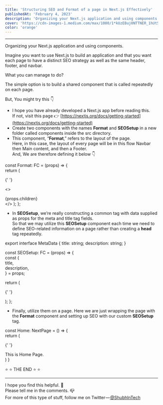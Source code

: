 ```yaml
---
title: 'Structuring SEO and Format of a page in Next.js Effectively'
publishedAt: 'February 4, 2023'
description: 'Organizing your Next.js application and using components.'
cover: 'https://cdn-images-1.medium.com/max/1000/1*kUzEBuj0NTTNER_1hUt5Ag.png'
color: 'orange'
---
```


---

Organizing your Next.js application and using components.

Imagine you want to use Next.js to build an application and that you want each page to have a distinct SEO strategy as well as the same header, footer, and navbar.

What you can manage to do?

The simple option is to build a shared component that is called repeatedly on each page.

But, You might try this 👇

- I hope you have already developed a Next.js app before reading this.  
  If not, visit this page 👉 [https://nextjs.org/docs/getting-started](https://nextjs.org/docs/getting-started)
- Create two components with the names **Format** and **SEOSetup** in a new folder called components inside the src directory.
- This component, “**Format**,” refers to the layout of the page.  
  Here, in this case, the layout of every page will be in this flow Navbar then Main content, and then a Footer.  
  And, We are therefore defining it below 👇



const Format: FC = (props) => {  
 return (

{' '}

<>
	<Navbar />
	<Main>{props.children}</Main>
	<Footer />
</>
); };


- In **SEOSetup**, we’re really constructing a common tag with data supplied as props for the meta and title tag fields.  
  So that we may utilize this **SEOSetup** component each time we need to define SEO-related information on a page rather than creating a **head** tag repeatedly.


export interface MetaData {
	title: string;
	description: string;
}

const SEOSetup: FC<MetaData> = (props) => {  
 const {  
 title,  
 description,  
 } = props;

return (

{' '}

<Head>
	<title>{title}</title>
	<meta name={'title'} content={title} />
	<meta name={'description'} content={description} />
</Head>
); };


- Finally, utilize them on a page. Here we are just wrapping the page with the **Format** component and setting up SEO with our custom **SEOSetup** tag.



const Home: NextPage = () => {  
 return (

{' '}

<Format>
	<SEOSetup title='This is title of the Home Page' description='This is description of Home Page' />
	<div>This is Home Page.</div>
</Format>
) }


⭐️ ⭐️ THE END ⭐️️️️️ ⭐️

---

I hope you find this helpful. 🙌  
Please tell me in the comments. 📪  
For more of this type of stuff, follow me on Twitter —[ @ShubhInTech](https://twitter.com/ShubhInTech)
